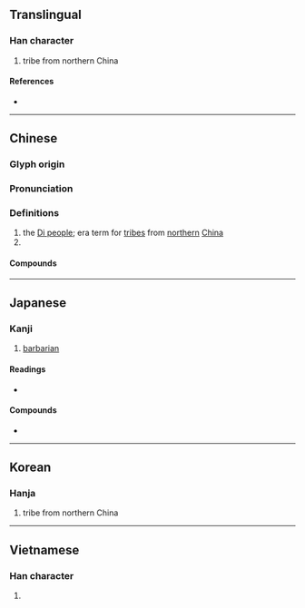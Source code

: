 {{character info/new}}
==Translingual==

===Han character===
{{Han char|rn=94|rad=犬|as=04|sn=7|four=49280|canj=KHF|ids=⿰犭火}}

# tribe from northern China

====References====
* {{Han ref|kx=0707.240|dkj=20290|dj=1120.060|hdz=21337.010|uh=72C4|ud=29380|bh=A866|bd=43110}}

----

==Chinese==
{{zh-forms}}

===Glyph origin===
{{Han etym}}

===Pronunciation===
{{zh-pron
|m=dí,tì
|c=dik6
|mn=te̍k
|mc=y
|oc=y
|ma=
|cat=pn
}}

===Definitions===
{{zh-hanzi}}

# the [[w:Beidi|Di people]]; {{w|Zhou dynasty}} era term for [[tribe]]s from [[northern]] [[China]]
# {{surname|lang=zh}}

====Compounds====
{{zh-der|夷狄|儀狄|亞加狄亞|庫狄|北狄|白狄|揄狄|戎狄|狄宮|狄良突盧|狄牙|蠻夷戎狄|簡狄}}

----

==Japanese==

===Kanji===
{{ja-kanji|grade=|rs=犬04}}

# [[barbarian]]

====Readings====
* {{ja-readings|on=[[てき]] (teki)|kun=[[えびす]] (ebisu)}}

====Compounds====
* {{ja-r|夷狄|いてき}}

----

==Korean==

===Hanja===
{{ko-hanja|hangeul=적|eumhun=|rv=jeok|mr=chŏk|y=cek}}

# tribe from northern China

----

==Vietnamese==

===Han character===
{{vi-hantu|[[địch]], [[đệt]]|rs=犬04}}

# {{defn|lang=vi|sort=犬04}}